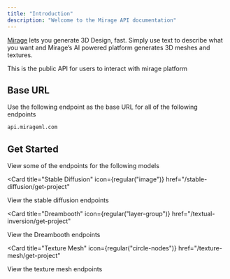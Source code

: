 ```yaml
---
title: "Introduction"
description: "Welcome to the Mirage API documentation"
---
```


[Mirage](https://www.mirageml.com/) lets you generate 3D Design, fast. Simply use text to describe what you want and Mirage’s AI powered platform generates 3D meshes and textures.

This is the public API for users to interact with mirage platform

## Base URL

Use the following endpoint as the base URL for all of the following endpoints

```bash
api.mirageml.com
```

## Get Started

View some of the endpoints for the following models

<Card
  title="Stable Diffusion"
  icon={regular("image")}
  href="/stable-diffusion/get-project"
>
  View the stable diffusion endpoints
</Card>

<Card
  title="Dreambooth"
  icon={regular("layer-group")}
  href="/textual-inversion/get-project"
>
  View the Dreambooth endpoints
</Card>

<Card
  title="Texture Mesh"
  icon={regular("circle-nodes")}
  href="/texture-mesh/get-project"
>
  View the texture mesh endpoints
</Card>
